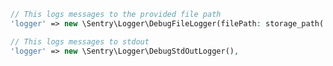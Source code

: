 ```php {filename:config/sentry.php}
// This logs messages to the provided file path
'logger' => new \Sentry\Logger\DebugFileLogger(filePath: storage_path('logs/sentry.log')),

// This logs messages to stdout
'logger' => new \Sentry\Logger\DebugStdOutLogger(),
```
